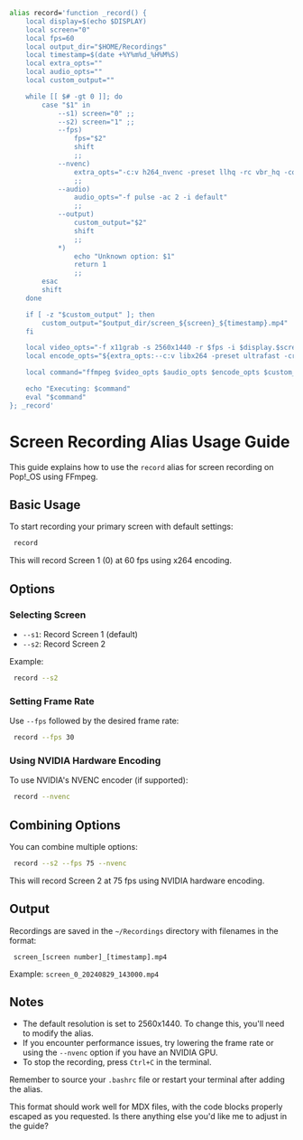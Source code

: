 ```bash copyy filename="~/.bashrc or ~/.zshrc"
alias record='function _record() {
    local display=$(echo $DISPLAY)
    local screen="0"
    local fps=60
    local output_dir="$HOME/Recordings"
    local timestamp=$(date +%Y%m%d_%H%M%S)
    local extra_opts=""
    local audio_opts=""
    local custom_output=""

    while [[ $# -gt 0 ]]; do
        case "$1" in
            --s1) screen="0" ;;
            --s2) screen="1" ;;
            --fps)
                fps="$2"
                shift
                ;;
            --nvenc)
                extra_opts="-c:v h264_nvenc -preset llhq -rc vbr_hq -cq 19 -b:v 30M -maxrate:v 60M"
                ;;
            --audio)
                audio_opts="-f pulse -ac 2 -i default"
                ;;
            --output)
                custom_output="$2"
                shift
                ;;
            *)
                echo "Unknown option: $1"
                return 1
                ;;
        esac
        shift
    done

    if [ -z "$custom_output" ]; then
        custom_output="$output_dir/screen_${screen}_${timestamp}.mp4"
    fi

    local video_opts="-f x11grab -s 2560x1440 -r $fps -i $display.$screen"
    local encode_opts="${extra_opts:--c:v libx264 -preset ultrafast -crf 18 -pix_fmt yuv420p} -c:a aac"

    local command="ffmpeg $video_opts $audio_opts $encode_opts $custom_output"

    echo "Executing: $command"
    eval "$command"
}; _record'
```

# Screen Recording Alias Usage Guide

This guide explains how to use the `record` alias for screen recording on Pop!\_OS using FFmpeg.

## Basic Usage

To start recording your primary screen with default settings:

```bash
 record
```

This will record Screen 1 (0) at 60 fps using x264 encoding.

## Options

### Selecting Screen

- `--s1`: Record Screen 1 (default)
- `--s2`: Record Screen 2

Example:

```bash
 record --s2
```

### Setting Frame Rate

Use `--fps` followed by the desired frame rate:

```bash
 record --fps 30
```

### Using NVIDIA Hardware Encoding

To use NVIDIA's NVENC encoder (if supported):

```bash
 record --nvenc
```

## Combining Options

You can combine multiple options:

```bash
 record --s2 --fps 75 --nvenc
```

This will record Screen 2 at 75 fps using NVIDIA hardware encoding.

## Output

Recordings are saved in the `~/Recordings` directory with filenames in the format:

```
 screen_[screen number]_[timestamp].mp4
```

Example: `screen_0_20240829_143000.mp4`

## Notes

- The default resolution is set to 2560x1440. To change this, you'll need to modify the alias.
- If you encounter performance issues, try lowering the frame rate or using the `--nvenc` option if you have an NVIDIA GPU.
- To stop the recording, press `Ctrl+C` in the terminal.

Remember to source your `.bashrc` file or restart your terminal after adding the alias.

This format should work well for MDX files, with the code blocks properly escaped as you requested. Is there anything else you'd like me to adjust in the guide?
